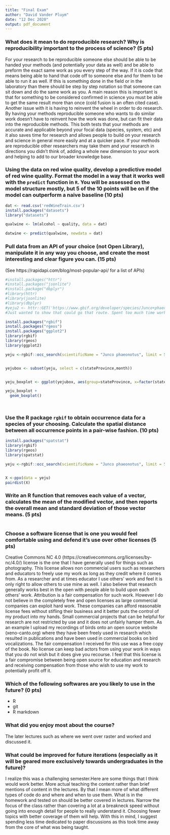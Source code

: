 ```yaml
---
title: "Final Exam"
author: "David Vander Pluym"
date: "12 Dec 2020"
output: pdf_document
---
```






### What does it mean to do reproducible research? Why is reproducibility important to the process of science? (5 pts)
For your research to be reproducible someone else should be able to be handed your methods (and potentially your data as well) and be able to preform the exact same work as you every step of the way. If it is code that means being able to hand that code off to someone else and for them to be able to run it as well. If this is something done in the field or in the laboratory than there should be step by step notation so that someone can sit down and do the same work as you. 
A main reason this is important is that for something to be considered confirmed in science you must be able to get the same result more than once (cold fusion is an often cited case). Another issue with it is having to reinvent the wheel in order to do research. By having your methods reproducible someone who wants to do similar work doesn't have to reinvent how the work was done, but can fit their data into the reproducible methods. This both tests that your methods are accurate and applicable beyond your focal data (species, system, etc) and it also saves time for research and allows people to build on your research and science in general more easily and at a quicker pace. If your methods are reproducible other researchers may take them and your research in directions you didn't think of, adding a whole new dimension to your work and helping to add to our broader knowledge base.














###  Using the data on red wine quality, develop a predictive model of red wine quality. Format the model in a way that it works well with the `predict` function in `R`. You will be assessed on the model structure mostly, but 5 of the 10 points will be on if the model can outperform a naive baseline (10 pts)



```r

dat <- read.csv('redWineTrain.csv')
install.packages("datasets")
library("datasets")

qualwine <- lm(alcohol ~ quality, data = dat)

datwine <- predict(qualwine, newdata = dat)

```














### Pull data from an API of your choice (not Open Library), manipulate it in any way you choose, and create the most interesting and clear figure you can. (15 pts)

(See https://rapidapi.com/blog/most-popular-api/ for a list of APIs)

```r
#install.packages("httr")
#install.packages("jsonlite")
#install.package("dbplyr")
#library(httr)
#library(jsonlite)
#library(dbplyr)
#yeju2 <- httr::GET('https://www.gbif.org/developer/species/Junco+phaeonotus')
#Just wanted to show that could go that route. Spent too much time working with an api that didn't have data that worked well for plotting. 

install.packages("rgbif")
install.packages("rgeos")
install.packages("ggplot2")
library(rgbif)
library(rgeos)
library(ggplot2)

yeju <-rgbif::occ_search(scientificName = "Junco phaeonotus", limit = 5000, return = 'data')[[3]]


yejubox <- subset(yeju, select = c(stateProvince,month))


yeju_boxplot <- ggplot(yejubox, aes(group=stateProvince, x=factor(stateProvince), y = month))

yeju_boxplot +
  geom_boxplot()




```









### Use the R package `rgbif` to obtain occurrence data for a species of your choosing. Calculate the spatial distance between all occurrence points in a pair-wise fashion. (10 pts)



```r
install.packages("spatstat")
library(rgbif)
library(rgeos)
library(spatstat)

yeju <-rgbif::occ_search(scientificName = "Junco phaeonotus", limit = 5000, return = 'data')[[3]]


X <-ppx(data = yeju)
pairdist(X)
```













### Write an R function that removes each value of a vector, calculates the mean of the modified vector, and then reports the overall mean and standard deviation of those vector means. (5 pts)


```r






```



### Choose a software license that is one you would feel comfortable using and defend it's use over other licenses (5 pts)

Creative Commons NC 4.0 (https://creativecommons.org/licenses/by-nc/4.0/) license is the one that I have generally used for things such as photography. This license allows non commercial users such as researchers and educators to freely use my work as long as they credit where it comes from. As a researcher and at times educator I use others' work and feel it is only right to allow others to use mine as well. I also believe that research generally works best in the open with people able to build upon each others' work. Attribution is a fair compensation for such work. However I do not believe in the completely free and open licenses as large commercial companies can exploit hard work. These companies can afford reasonable license fees without stifling their business and it better puts the control of my product into my hands. Small commercial projects that can be helpful for research are not restricted by use and it does not unfairly hamper them. As an example I upload my recordings of birds onto an open source website (xeno-canto.org) where they have been freely used in research which resulted in publications and have been used in commercial books on bird vocalizations. The fair compensation I received for this use was a free copy of the book. No license can keep bad actors from using your work in ways that you do not wish but it does give you recourse.
I feel that this license is a fair compromise between being open source for education and research and receiving compensation from those who wish to use my work to potentially profit off it. 








### Which of the following softwares are you likely to use in the future? (0 pts)

+ R
+ git
+ R markdown








### What did you enjoy most about the course?

The later lectures such as where we went over raster and worked and discussed it. 










### What could be improved for future iterations (especially as it will be geared more exclusively towards undergraduates in the future)?
I realize this was a challenging semester.Here are some things that I think would work better.
More actual teaching the content rather than brief mentions of content in the lectures. By that I mean more of what different types of code do and where and when to use them. What is in the homework and tested on should be better covered in lectures. Narrow the focus of the class rather than covering a lot at a breakneck speed without going into enough detail for people to really understand it. Choosing fewer topics with better coverage of them will help. With this in mind, I suggest spending less time dedicated to paper discussions as this took time away from the core of what was being taught. 










